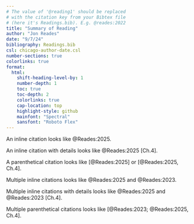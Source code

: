```yaml
---
# The value of '@reading1' should be replaced
# with the citation key from your Bibtex file
# (here it's Readings.bib). E.g. @reades:2022
title: "Summary of Reading"
author: "Jon Reades"
date: "9/7/24"
bibliography: Readings.bib
csl: chicago-author-date.csl
number-sections: true
colorlinks: true
format: 
  html: 
    shift-heading-level-by: 1
    number-depth: 1
    toc: true
    toc-depth: 2
    colorlinks: true
    cap-location: top
    highlight-style: github
    mainfont: "Spectral"
    sansfont: "Roboto Flex"
---
```


An inline citation looks like @Reades:2025. 

An inline citation with details looks like @Reades:2025 [Ch.4].

A parenthetical citation looks like [@Reades:2025] or [@Reades:2025, Ch.4].


Multiple inline citations looks like @Reades:2025 and @Reades:2023. 

Multiple inline citations with details looks like @Reades:2025 and @Reades:2023 [Ch.4].

Multiple  parenthetical citations looks like [@Reades:2023; @Reades:2025, Ch.4].

